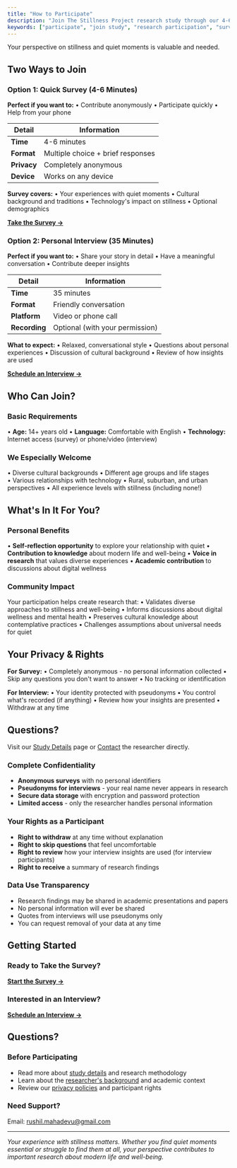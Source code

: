```yaml
---
title: "How to Participate"
description: "Join The Stillness Project research study through our 4-6 minute survey or 35-minute interview. Learn about participation options, requirements, and what to expect."
keywords: ["participate", "join study", "research participation", "survey", "interview"]
---
```


Your perspective on stillness and quiet moments is valuable and needed.

## Two Ways to Join

### Option 1: Quick Survey (4-6 Minutes)

**Perfect if you want to:**
• Contribute anonymously
• Participate quickly
• Help from your phone

| Detail | Information |
|--------|-------------|
| **Time** | 4-6 minutes |
| **Format** | Multiple choice + brief responses |
| **Privacy** | Completely anonymous |
| **Device** | Works on any device |

**Survey covers:**
• Your experiences with quiet moments
• Cultural background and traditions
• Technology's impact on stillness
• Optional demographics

[**Take the Survey →**](https://forms.gle/G3FbndqjLWZeeJx56)

### Option 2: Personal Interview (35 Minutes)

**Perfect if you want to:**
• Share your story in detail
• Have a meaningful conversation
• Contribute deeper insights

| Detail | Information |
|--------|-------------|
| **Time** | 35 minutes |
| **Format** | Friendly conversation |
| **Platform** | Video or phone call |
| **Recording** | Optional (with your permission) |

**What to expect:**
• Relaxed, conversational style
• Questions about personal experiences
• Discussion of cultural background
• Review of how insights are used

[**Schedule an Interview →**](https://koalendar.com/e/the-stillness-project)

## Who Can Join?

### Basic Requirements
• **Age:** 14+ years old
• **Language:** Comfortable with English
• **Technology:** Internet access (survey) or phone/video (interview)

### We Especially Welcome
• Diverse cultural backgrounds
• Different age groups and life stages  
• Various relationships with technology
• Rural, suburban, and urban perspectives
• All experience levels with stillness (including none!)

## What's In It For You?

### Personal Benefits
• **Self-reflection opportunity** to explore your relationship with quiet
• **Contribution to knowledge** about modern life and well-being
• **Voice in research** that values diverse experiences
• **Academic contribution** to discussions about digital wellness

### Community Impact
Your participation helps create research that:
• Validates diverse approaches to stillness and well-being
• Informs discussions about digital wellness and mental health
• Preserves cultural knowledge about contemplative practices
• Challenges assumptions about universal needs for quiet

## Your Privacy & Rights

**For Survey:**
• Completely anonymous - no personal information collected
• Skip any questions you don't want to answer
• No tracking or identification

**For Interview:**
• Your identity protected with pseudonyms
• You control what's recorded (if anything)
• Review how your insights are presented
• Withdraw at any time

## Questions?

Visit our [Study Details](/docs/study-details) page or [Contact](/contact) the researcher directly.

### Complete Confidentiality
- **Anonymous surveys** with no personal identifiers
- **Pseudonyms for interviews** - your real name never appears in research
- **Secure data storage** with encryption and password protection
- **Limited access** - only the researcher handles personal information

### Your Rights as a Participant
- **Right to withdraw** at any time without explanation
- **Right to skip questions** that feel uncomfortable
- **Right to review** how your interview insights are used (for interview participants)
- **Right to receive** a summary of research findings

### Data Use Transparency
- Research findings may be shared in academic presentations and papers
- No personal information will ever be shared
- Quotes from interviews will use pseudonyms only
- You can request removal of your data at any time

## Getting Started

### Ready to Take the Survey?
[**Start the Survey →**](https://forms.gle/G3FbndqjLWZeeJx56)

### Interested in an Interview?
[**Schedule an Interview →**](https://koalendar.com/e/the-stillness-project)

## Questions?

### Before Participating
- Read more about [study details](/docs/study-details) and research methodology
- Learn about the [researcher's background](/docs/researcher) and academic context
- Review our [privacy policies](/docs/privacy) and participant rights

### Need Support?
Email: [rushil.mahadevu@gmail.com](mailto:rushil.mahadevu@gmail.com)  

---

*Your experience with stillness matters. Whether you find quiet moments essential or struggle to find them at all, your perspective contributes to important research about modern life and well-being.*
